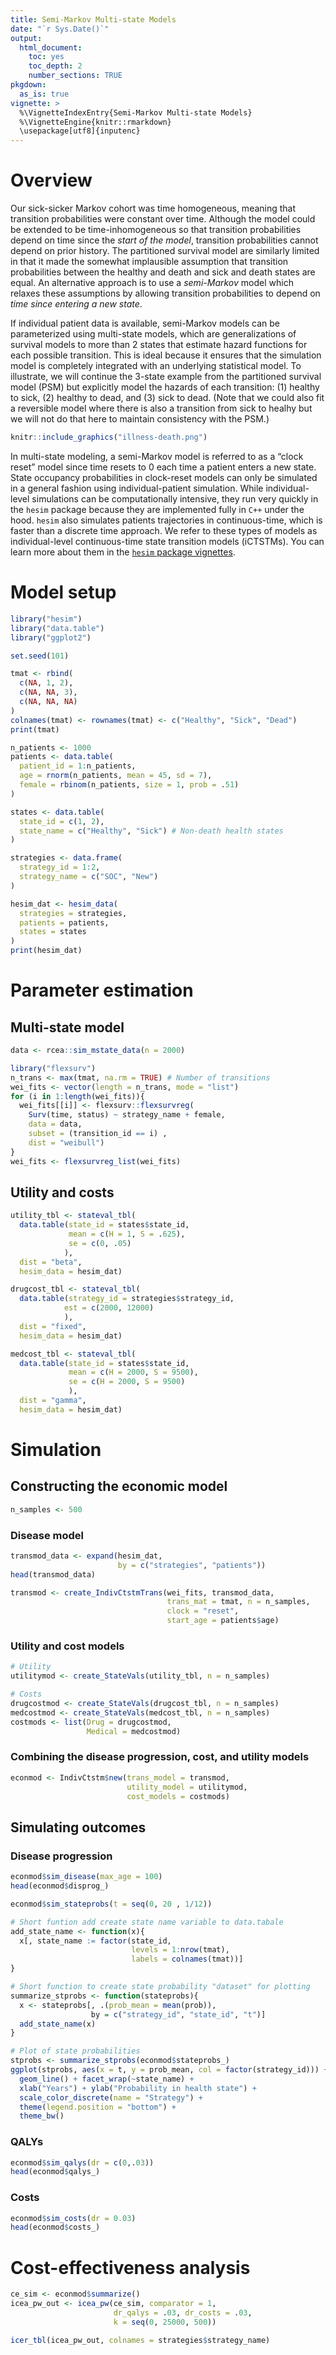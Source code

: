 ```yaml
---
title: Semi-Markov Multi-state Models
date: "`r Sys.Date()`"
output: 
  html_document:
    toc: yes
    toc_depth: 2
    number_sections: TRUE
pkgdown:
  as_is: true
vignette: >
  %\VignetteIndexEntry{Semi-Markov Multi-state Models}
  %\VignetteEngine{knitr::rmarkdown}
  \usepackage[utf8]{inputenc}
---
```


# Overview
Our sick-sicker Markov cohort was time homogeneous, meaning that transition probabilities were constant over time. Although the model could be extended to be time-inhomogeneous so that transition probabilities depend on time since the *start of the model*, transition probabilities cannot depend on prior history. The partitioned survival model are similarly limited in that it made the somewhat implausible assumption that transition probabilities between the healthy and death and sick and death states are equal. An alternative approach is to use a *semi-Markov* model which relaxes these assumptions by allowing transition probabilities to depend on *time since entering a new state*.

If individual patient data is available, semi-Markov models can be parameterized using multi-state models, which are generalizations of survival models to more than 2 states that estimate hazard functions for each possible transition. This is ideal because it ensures that the simulation model is completely integrated with an underlying statistical model. To illustrate, we will continue the 3-state example from the partitioned survival model (PSM) but explicitly model the hazards of each transition: (1) healthy to sick, (2) healthy to dead, and (3) sick to dead. (Note that we could also fit a reversible model where there is also a transition from sick to healhy but we will not do that here to maintain consistency with the PSM.) 

```r
knitr::include_graphics("illness-death.png")
```

In multi-state modeling, a semi-Markov model is referred to as a "clock reset" model since time resets to 0 each time a patient enters a new state. State occupancy probabilities in clock-reset models can only be simulated in a general fashion using individual-patient simulation. While individual-level simulations can be computationally intensive, they run very quickly in the `hesim` package because they are implemented fully in `C++` under the hood. `hesim` also simulates patients trajectories in continuous-time, which is faster than a discrete time approach. We refer to these types of models as individual-level continuous-time state transition models (iCTSTMs). You can learn more about them in the [`hesim` package vignettes](https://hesim-dev.github.io/hesim/articles/mstate.html).


# Model setup
```r
library("hesim")
library("data.table")
library("ggplot2")

set.seed(101)
```

```r
tmat <- rbind(
  c(NA, 1, 2),
  c(NA, NA, 3),
  c(NA, NA, NA)
)
colnames(tmat) <- rownames(tmat) <- c("Healthy", "Sick", "Dead")
print(tmat)
```

```r
n_patients <- 1000
patients <- data.table(
  patient_id = 1:n_patients,
  age = rnorm(n_patients, mean = 45, sd = 7),
  female = rbinom(n_patients, size = 1, prob = .51)
)

states <- data.table(
  state_id = c(1, 2),
  state_name = c("Healthy", "Sick") # Non-death health states
)

strategies <- data.frame(
  strategy_id = 1:2,
  strategy_name = c("SOC", "New")
)

hesim_dat <- hesim_data(
  strategies = strategies,
  patients = patients,
  states = states
)
print(hesim_dat)
```

# Parameter estimation
## Multi-state model

```r
data <- rcea::sim_mstate_data(n = 2000)
```

```r
library("flexsurv")
n_trans <- max(tmat, na.rm = TRUE) # Number of transitions
wei_fits <- vector(length = n_trans, mode = "list")
for (i in 1:length(wei_fits)){
  wei_fits[[i]] <- flexsurv::flexsurvreg(
    Surv(time, status) ~ strategy_name + female,
    data = data,
    subset = (transition_id == i) ,
    dist = "weibull")
}
wei_fits <- flexsurvreg_list(wei_fits)
```

## Utility and costs
```r
utility_tbl <- stateval_tbl(
  data.table(state_id = states$state_id,
             mean = c(H = 1, S = .625),
             se = c(0, .05)
            ),
  dist = "beta",
  hesim_data = hesim_dat)
```

```r
drugcost_tbl <- stateval_tbl(
  data.table(strategy_id = strategies$strategy_id,
            est = c(2000, 12000)
            ),
  dist = "fixed",
  hesim_data = hesim_dat)

medcost_tbl <- stateval_tbl(
  data.table(state_id = states$state_id,
             mean = c(H = 2000, S = 9500),
             se = c(H = 2000, S = 9500)
             ),
  dist = "gamma",
  hesim_data = hesim_dat)
```

# Simulation
## Constructing the economic model

```r
n_samples <- 500
```

### Disease model

```r
transmod_data <- expand(hesim_dat,
                        by = c("strategies", "patients"))
head(transmod_data)
```
```r
transmod <- create_IndivCtstmTrans(wei_fits, transmod_data,
                                   trans_mat = tmat, n = n_samples,
                                   clock = "reset",
                                   start_age = patients$age)
```

### Utility and cost models

```r
# Utility
utilitymod <- create_StateVals(utility_tbl, n = n_samples)

# Costs
drugcostmod <- create_StateVals(drugcost_tbl, n = n_samples)
medcostmod <- create_StateVals(medcost_tbl, n = n_samples)
costmods <- list(Drug = drugcostmod,
                 Medical = medcostmod)
```

### Combining the disease progression, cost, and utility models

```r
econmod <- IndivCtstm$new(trans_model = transmod,
                          utility_model = utilitymod,
                          cost_models = costmods)
```

## Simulating outcomes

### Disease progression

```r
econmod$sim_disease(max_age = 100)
head(econmod$disprog_)
```
```r
econmod$sim_stateprobs(t = seq(0, 20 , 1/12))
```

```r
# Short funtion add create state name variable to data.tabale
add_state_name <- function(x){
  x[, state_name := factor(state_id,
                           levels = 1:nrow(tmat),
                           labels = colnames(tmat))]
}

# Short function to create state probability "dataset" for plotting
summarize_stprobs <- function(stateprobs){
  x <- stateprobs[, .(prob_mean = mean(prob)),
                  by = c("strategy_id", "state_id", "t")]
  add_state_name(x)
}

# Plot of state probabilities
stprobs <- summarize_stprobs(econmod$stateprobs_)
ggplot(stprobs, aes(x = t, y = prob_mean, col = factor(strategy_id))) +
  geom_line() + facet_wrap(~state_name) +
  xlab("Years") + ylab("Probability in health state") +
  scale_color_discrete(name = "Strategy") +
  theme(legend.position = "bottom") +
  theme_bw()
```

### QALYs

```r
econmod$sim_qalys(dr = c(0,.03))
head(econmod$qalys_)
```

### Costs

```r
econmod$sim_costs(dr = 0.03)
head(econmod$costs_)
```

# Cost-effectiveness analysis

```r
ce_sim <- econmod$summarize()
icea_pw_out <- icea_pw(ce_sim, comparator = 1, 
                       dr_qalys = .03, dr_costs = .03,
                       k = seq(0, 25000, 500))
```

```r
icer_tbl(icea_pw_out, colnames = strategies$strategy_name) 
```

